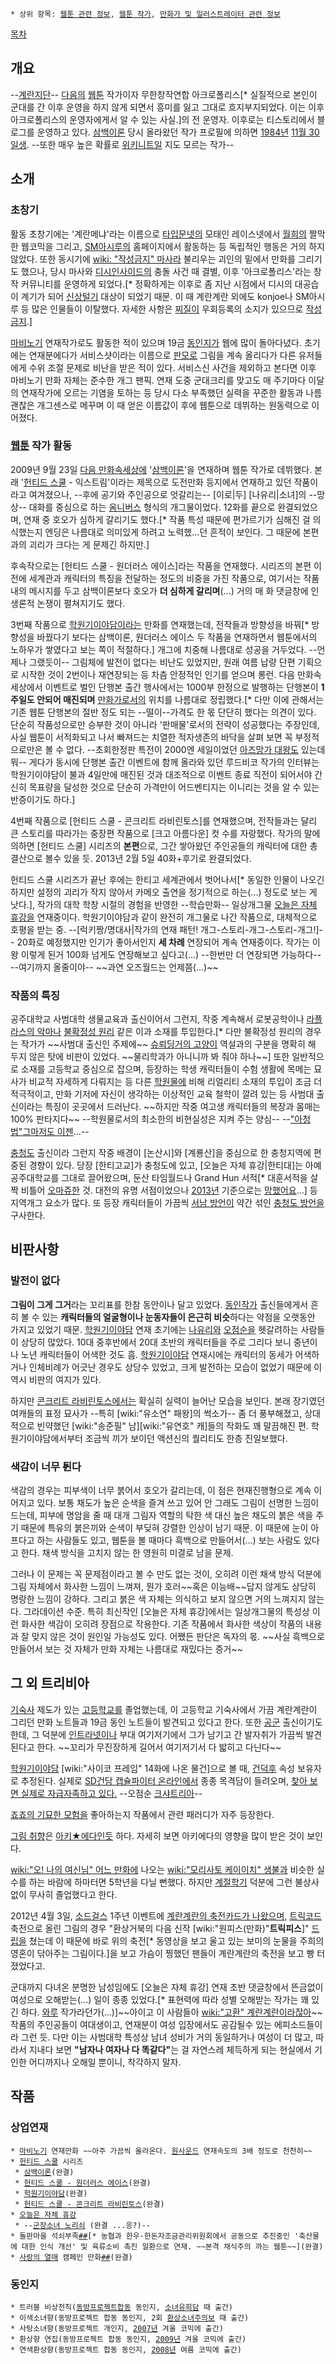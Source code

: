  * 상위 항목: [[웹툰 관련 정보]], [[웹툰 작가]], [[만화가 및 일러스트레이터 관련 정보]]

[[목차]]

== 개요 ==
--[[계란]][[지단]]--
[[다음]]의 [[웹툰]] 작가이자 무한창작연합 아크로폴리스[* 실질적으로 본인이 군대를 간 이후 운영을 하지 않게 되면서 흥미를 잃고 그대로 흐지부지되었다. 이는 이후 아크로폴리스의 운영자에게서 알 수 있는 사실.]의 전 운영자. 이후로는 티스토리에서 블로그를 운영하고 있다. [[삼백이론]] 당시 올라왔던 작가 프로필에 의하면 [[1984년]] [[11월 30일]]생. --또한 매우 높은 확률로 [[위키니트]]일 지도 모르는 작가--


== 소개 ==
=== 초창기 ===
활동 초창기에는 '계란메냐'라는 이름으로 [[타입문넷]]의 모태인 레이스넷에서 [[월희]]의 짤막한 웹코믹을 그리고, [[SM아시루]]의 홈페이지에서 활동하는 등 독립적인 행동은 거의 하지 않았다. 또한 동시기에 [[wiki: "작성금지" 마사]]라 불리우는 괴인의 밑에서 만화를 그리기도 했으나, 당시 마사와 [[디시인사이드]]의 충돌 사건 때 결별, 이후 '아크로폴리스'라는 창작 커뮤니티를 운영하게 되었다.[* 정확하게는 이후로 좀 지난 시점에서 디시의 대공습이 계기가 되어 [[신상털기]] 대상이 되었기 때문. 이 때 계란계란 외에도 konjoe나 SM아시루 등 많은 인물들이 이탈했다. 자세한 사항은 [[찌질이]] 우회등록의 소지가 있으므로 [[작성금지]].]

[[마비노기]] 연재작가로도 활동한 적이 있으며 19금 [[동인지]]가 웹에 많이 돌아다녔다. 초기에는 연재분에다가 서비스샷이라는 이름으로 [[판모로]] 그림을 계속 올리다가 다른 유저들에게 수위 조절 문제로 비난을 받은 적이 있다. 서비스신 사건을 제외하고 본다면 이후 마비노기 만화 자체는 준수한 개그 팬픽. 연재 도중 군대크리를 맞고도 매 주기마다 이달의 연재작가에 오르는 기염을 토하는 등 당시 다소 부족했던 실력을 꾸준한 활동과 나름 괜찮은 개그센스로 메꾸며 이 때 얻은 이름값이 후에 웹툰으로 데뷔하는 원동력으로 이어졌다.

=== [[웹툰]] 작가 활동 ===
2009년 9월 23일 [[다음 만화속세상]]에 '[[삼백이론]]'을 연재하며 웹툰 작가로 데뷔했다. 본래 '[[헌티드 스쿨]] - 익스트림'이라는 제목으로 도전만화 등지에서 연재하고 있던 작품이라고 여겨졌으나, --후에 공기와 주인공으로 엇갈리는-- [이로|두] [나유리|소녀]의 --망상-- 대화를 중심으로 하는 [[옴니버스]] 형식의 개그물이었다. 12화를 끝으로 완결되었으며, 연재 중 호오가 심하게 갈리기도 했다.[* 작품 특성 때문에 편가르기가 심해진 걸 의식했는지 엔딩은 나름대로 의미있게 하려고 노력했...던 흔적이 보인다. 그 때문에 본편과의 괴리가 크다는 게 문제긴 하지만.]

후속작으로는 [헌티드 스쿨 - 원더러스 에이스]라는 작품을 연재했다. 시리즈의 본편 이전에 세계관과 캐릭터의 특징을 전달하는 정도의 비중을 가진 작품으로, 여기서는 작품 내의 메시지를 두고 삼백이론보다 호오가 '''더 심하게 갈리며'''(...) 거의 매 화 댓글창에 인생론적 논쟁이 펼쳐지기도 했다.

3번째 작품으로 [[학원기이야담]]이라는 만화를 연재했는데, 전작들과 방향성을 바꿔[* 방향성을 바꿨다기 보다는 삼백이론, 원더러스 에이스 두 작품을 연재하면서 웹툰에서의 노하우가 쌓였다고 보는 쪽이 적절하다.] 개그에 치중해 나름대로 성공을 거두었다. --언제나 그랬듯이-- 그림체에 발전이 없다는 비난도 있었지만, 원래 여름 납량 단편 기획으로 시작한 것이 2번이나 재연장되는 등 차츰 안정적인 인기를 얻으며 롱런. 다음 만화속세상에서 이벤트로 벌인 단행본 출간 행사에서는 1000부 한정으로 발행하는 단행본이 '''1주일도 안되어 매진되며''' [[만화가]]로서의 위치를 나름대로 정립했다.[* 다만 이에 관해서는 기존 웹툰 단행본의 절반 정도 되는 --떨이--가격도 한 몫 단단히 했다는 의견이 있다. 단순히 작품성으로만 승부한 것이 아니라 '판매물'로서의 전략이 성공했다는 주장인데, 사실 웹툰이 서적화되고 나서 빠져드는 치열한 적자생존의 바닥을 살펴 보면 꼭 부정적으로만은 볼 수 없다. --초회한정판 특전이 2000엔 세일이었던 [[아즈망가 대왕]]도 있는데 뭐-- 게다가 동시에 단행본 출간 이벤트에 함께 올라와 있던 루드비코 작가의 인터뷰는 학원기이야담이 불과 4일만에 매진된 것과 대조적으로 이벤트 종료 직전이 되어서야 간신히 목표량을 달성한 것으로 단순히 가격만이 어드벤티지는 이니리는 것을 알 수 있는 반증이기도 하다.]

4번째 작품으로 [헌티드 스쿨 - 콘크리트 라비린토스]를 연재했으며, 전작들과는 달리 큰 스토리를 따라가는 중장편 작품으로 [크고 아름다운] 컷 수를 자랑했다. 작가의 말에 의하면 [헌티드 스쿨] 시리즈의 '''본편'''으로, 그간 쌓아왔던 주인공들의 캐릭터에 대한 총 결산으로 볼수 있을 듯. 2013년 2월 5일 40화+후기로 완결되었다.

헌티드 스쿨 시리즈가 끝난 후에는 한티고 세계관에서 벗어나서[* 동일한 인물이 나오긴 하지만 설정의 괴리가 작지 않아서 카메오 출연을 정기적으로 하는(...) 정도로 보는 게 낫다.], 작가의 대학 학창 시절의 경험을 반영한 --학습만화-- 일상개그물 [[오늘은 자체 휴강]]을 연재중이다. 학원기이야담과 같이 완전히 개그물로 나간 작품으로, 대체적으로 호평을 받는 중. --[럭키짱/명대사|작가의 연재 패턴! 개그-스토리-개그-스토리-개그!]-- 20화로 예정했지만 인기가 좋아서인지 '''세 차례''' 연장되어 계속 연재중이다. 작가는 이왕 이렇게 된거 100화 넘게도 연장해보고 싶다고(...) --한번만 더 연장되면 가능하다-- --여기까지 올줄이야--
~~과연 오즈월드는 언제쯤(...)~~

=== 작품의 특징 ===
공주대학교 사범대학 생물교육과 출신이어서 그런지, 작중 계속해서 로봇공학이나 [[라플라스의 악마]]나 [[불확정성 원리]] 같은 이과 소재를 투입한다.[* 다만 불확정성 원리의 경우는 작가가 ~~사범대 출신인 주제에~~ [[슈뢰딩거의 고양이]] 역설과의 구분을 명확히 해 두지 않은 탓에 비판이 있었다. ~~물리학과가 아니니까 봐 줘야 하나~~] 또한 일반적으로 소재를 고등학교 중심으로 잡으며, 등장하는 학생 캐릭터들이 수험 생활에 목메는 묘사가 비교적 자세하게 다뤄지는 등 다른 [[학원물]]에 비해 리얼리티 소재의 투입이 조금 더 적극적이고, 만화 기저에 자신이 생각하는 이상적인 교육 철학이 깔려 있는 등 사범대 출신이라는 특징이 곳곳에서 드러난다. ~~하지만 작중 여고생 캐릭터들의 복장과 몸매는 100% 판타지다~~ --학원물로서의 최소한의 비현실성은 지켜 주는 양심-- --[["아청법"그마저도 이젠]]...--

[[충청도]] 출신이라 그런지 작중 배경이 [논산시]와 [계룡산]을 중심으로 한 충청지역에 편중된 경향이 있다. 당장 [한티고교]가 충청도에 있고, [오늘은 자체 휴강|한티대]는 아예 공주대학교를 그대로 끌어왔으며, 둔산 타임월드나 Grand Hun 서적[* 대훈서적을 살짝 비틀어 [[오마쥬]]한 것. 대전의 유명 서점이었으나 [[2013년]] 기준으로는 [[망했어요]]...] 등 지역개그 요소가 많다. 또 등장 캐릭터들이 가끔씩 [[서남 방언]]이 약간 섞인 [[충청도 방언]]을 구사한다.

== 비판사항 ==
=== 발전이 없다 ===
'''그림이 그게 그거'''라는 꼬리표를 한참 동안이나 달고 있었다. [[동인작가]] 출신들에게서 흔히 볼 수 있는 '''캐릭터들의 얼굴형이나 눈동자들이 은근히 비슷'''하다는 약점을 오랫동안 가지고 있었기 때문. [[학원기이야담]] 연재 초기에는 [[나유리]]와 [[오점순]]을 헷갈려하는 사람들이 상당히 많았다. 10대 중후반에서 20대 초반의 캐릭터들을 주로 그리다 보니 중년이나 노년 캐릭터들이 어색한 것도 흠. [[학원기이야담]] 연재시에는 캐릭터의 동세가 어색하거나 인체비례가 어긋난 경우도 상당수 있었고, 크게 발전하는 모습이 없었기 때문에 이 역시 비판의 여지가 있다.

하지만 [[콘크리트 라비린토스]]에서는 확실히 실력이 늘어난 모습을 보인다. 본래 장기였던 여캐들의 표정 묘사가 --특히 [wiki:"유소연" 패왕]의 썩소가-- 좀 더 풍부해졌고, 상대적으로 빈약했던 [wiki:"송준필" 남][wiki:"유연호" 캐]들의 작화도 꽤 말끔해진 편. 학원기이야담에서부터 조금씩 끼가 보이던 액션신의 퀄리티도 한층 진일보했다. 
 
=== 색감이 너무 튄다 ===
색감의 경우는 피부색이 너무 붉어서 호오가 갈리는데, 이 점은 현재진행형으로 계속 이어지고 있다. 보통 채도가 높은 순색을 즐겨 쓰고 있어 안 그래도 그림이 선명한 느낌이 드는데, 피부에 명암을 줄 때 대개 그림자 역할의 탁한 색 대신 높은 채도의 붉은 색을 주기 때문에 특유의 붉은끼와 순색이 부딪혀 강렬한 인상이 남기 때문. 이 때문에 눈이 아프다고 하는 사람들도 있고, 웹툰을 볼 때마다 흑백으로 만들어서(…) 보는 사람도 있다고 한다. 채색 방식을 고치지 않는 한 영원히 미결로 남을 문제. 

그러나 이 문제는 꼭 문제점이라고 볼 수 만도 없는 것이, 오히려 이런 채색 방식 덕분에 그림 자체에서 화사한 느낌이 느껴져, 뭔가 호러~~혹은 이능배~~답지 않게도 상당히 명랑한 느낌이 강하다. 그리고 붉은 색 자체는 의식하고 보지 않으면 거의 느껴지지 않는다. 그라데이션 수준. 특히 최신작인 [오늘은 자체 휴강]에서는 일상개그물의 특성상 이런 화사한 색감이 오히려 장점으로 작용한다. 기존 작품에서 화사한 색상이 작품의 내용과 잘 맞지 않은 것이 원인일 가능성도 있다. 어쨌든 판단은 독자의 몫. ~~사실 흑백으로 만들어서 보는 것 자체가 만화 자체는 나름대로 재밌다는 증거~~


== 그 외 트리비아 ==
[[기숙사]] 제도가 있는 [[고등학교]]를 졸업했는데, 이 고등학교 기숙사에서 가끔 계란계란이 그리던 만화 노트들과 19금 동인 노트들이 발견되고 있다고 한다. 또한 [[공군]] 출신이기도 한데, 그 덕분에 [[인트라넷]]이나 부대 여기저기에서 그가 남기고 간 발자취가 가끔씩 발견된다고 한다. ~~꼬리가 무진장하게 길어서 여기저기서 다 밟히고 다닌다~~

[[학원기이야담]] [wiki:"사이코 프레임" 14화에 나온 물건]으로 볼 때, [[건덕후]] 속성 보유자로 추정된다. 실제로 [[SD건담 캡슐파이터 온라인]]에서 종종 목격담이 들려오며, [http://egg.innori.com/2923488 찾아 보면 실제로 자급자족하고 있다.] --오점순 [[크샤트리아]]--

[[죠죠의 기묘한 모험]]을 좋아하는지 작품에서 관련 패러디가 자주 등장한다.

[http://egg.innori.com/2923291 그림 취향]은 [[아키★에다]]인듯 하다. 자세히 보면 아키에다의 영향을 많이 받은 것이 보인다.

[[wiki:"오! 나의 여신님" 어느 만화]]에 나오는 [[wiki:"모리사토 케이이치" 생불]]과 비슷한 실수를 하는 바람에 하마터면 5학년을 다닐 뻔했다. 하지만 [[계절학기]] 덕분에 그런 불상사 없이 무사히 졸업했다고 한다.

2012년 4월 3일, [[소드걸스]] 1주년 이벤트에 [http://www.sword-girls.co.kr/World/Card/View.aspx?CardNo=300488 계란계란의 축전카드가 나왔으며,] [[트릭코드]] 축전으로 올린 그림의 경우 "환상거북의 다음 신작 [wiki:"원피스(만화)"'''트릭피스''']" [[드립]]을 쳤는데 이 때문에 바로 위의 축전[* 동영상을 보고 울고 있는 보미의 눈물을 주희의 영혼이 닦아주는 그림이다.]을 보고 가슴이 찡했던 팬들이 계란계란의 축전을 보고 빵 터졌었다고.

군대까지 다녀온 분명한 남성임에도 [오늘은 자체 휴강] 연재 초반 댓글창에서 뜬금없이 여성으로 오해받는(...) 일이 종종 있었다.[* 표현력에 따라 성별 오해받는 작가는 꽤 있긴 하다. [http://awesomepick.tistory.com/1897 와루] 작가라던가(...)]~~아이고 이 사람들아 [[wiki:"고환" 계란계란]]이라잖아~~ 작품의 주인공들이 여대생이고, 연재분이 여성 입장에서도 공감될수 있는 에피소드들이라 그런 듯. 다만 이는 사범대학 특성상 남녀 성비가 거의 동일하거나 여성이 더 많고, 따라서 지내다 보면 '''"남자나 여자나 다 똑같다"'''는 걸 자연스레 체득하게 되는 현실에서 기인한 어디까지나 오해일 뿐이니, 착각하지 말자.


== 작품 ==
=== 상업연재 ===
 * [[마비노기]] 연재만화 ~~아주 가끔씩 올라온다. [[원사운드]] 연재속도의 3배 정도로 천천히~~
 * [[헌티드 스쿨]] 시리즈
  * [[삼백이론]](완결)
  * [[헌티드 스쿨 - 원더러스 에이스]](완결)
  * [[학원기이야담]](완결)
  * [[헌티드 스쿨 - 콘크리트 라비린토스]](완결)
 * [[오늘은 자체 휴강]]
  * --[http://webtoon.daum.net/webtoon/viewer/25046 군장소녀 노리쇠] (완결 ...응?)--
 * 돌판마을 석쇠부족[http://cartoon.media.daum.net/webtoon/view/nh_campaign ##][* 농협과 한우·한돈자조금관리위원회에서 공동으로 추진중인 '축산물에 대한 인식 개선' 및 육류소비 촉진 일환으로 연재. ~~본격 채식주의 까는 웹툰~~](완결)
 * [[사랑의 열매]] 캠페인 만화[http://webtoon.daum.net/webtoon/view/chest ##](완결)

=== 동인지 ===
 * 트러블 비상천칙([[동방프로젝트]]합동 동인지, [[소녀유희담]] 때 출간)
 * 이색소녀향(동방프로젝트 합동 동인지, 2회 [[환상소녀주의보]] 때 출간)
 * 사탕소녀향(동방프로젝트 개인지, [[2007년]] 겨울 코믹에 출간)
 * 환상향 연집(동방프로젝트 합동 동인지, [[2009년]] 겨울 코믹에 출간)
 * 연색환상향(동방프로젝트 합동 동인지, [[2008년]] 여름 코믹에 출간)
